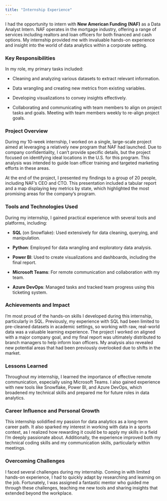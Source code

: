 ```yaml
---
title: "Internship Experience"
---
```


I had the opportunity to intern with **New American Funding (NAF)** as a Data Analyst Intern. NAF operates in the mortgage industry, offering a range of services including realtors and loan officers for both financed and cash options. My internship provided me with invaluable hands-on experience and insight into the world of data analytics within a corporate setting.

### Key Responsibilities

In my role, my primary tasks included:

-   Cleaning and analyzing various datasets to extract relevant information.

-   Data wrangling and creating new metrics from existing variables.

-   Developing visualizations to convey insights effectively.

-   Collaborating and communicating with team members to align on project tasks and goals. Meeting with team members weekly to re-align project goals.

### Project Overview

During my 10-week internship, I worked on a single, large-scale project aimed at leveraging a relatively new program that NAF had launched. Due to company confidentiality, I can’t provide specific details, but the project focused on identifying ideal locations in the U.S. for this program. This analysis was intended to guide loan officer training and targeted marketing efforts in these areas.

At the end of the project, I presented my findings to a group of 20 people, including NAF’s CEO and CTO. This presentation included a tabular report and a map displaying key metrics by state, which highlighted the most promising areas for the company’s program.

### Tools and Technologies Used

During my internship, I gained practical experience with several tools and platforms, including:

-   **SQL** (on Snowflake): Used extensively for data cleaning, querying, and manipulation.

-   **Python**: Employed for data wrangling and exploratory data analysis.

-   **Power BI**: Used to create visualizations and dashboards, including the final report.

-   **Microsoft Teams**: For remote communication and collaboration with my team.

-   **Azure DevOps**: Managed tasks and tracked team progress using this ticketing system.

### Achievements and Impact

I’m most proud of the hands-on skills I developed during this internship, particularly in SQL. Previously, my experience with SQL had been limited to pre-cleaned datasets in academic settings, so working with raw, real-world data was a valuable learning experience. The project I worked on aligned with a major company goal, and my final report was ultimately distributed to branch managers to help inform loan officers. My analysis also revealed new potential areas that had been previously overlooked due to shifts in the market.

### Lessons Learned

Throughout my internship, I learned the importance of effective remote communication, especially using Microsoft Teams. I also gained experience with new tools like Snowflake, Power BI, and Azure DevOps, which broadened my technical skills and prepared me for future roles in data analytics.

### Career Influence and Personal Growth

This internship solidified my passion for data analytics as a long-term career path. It also sparked my interest in working with data in a sports context, as I realized how rewarding it could be to apply my skills in a field I’m deeply passionate about. Additionally, the experience improved both my technical coding skills and my communication skills, particularly within meetings.

### Overcoming Challenges

I faced several challenges during my internship. Coming in with limited hands-on experience, I had to quickly adapt by researching and learning on the job. Fortunately, I was assigned a fantastic mentor who guided me through these challenges, teaching me new tools and sharing insights that extended beyond the workplace.
